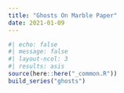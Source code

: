 ```yaml
---
title: "Ghosts On Marble Paper"
date: 2021-01-09
---
```

  
```r
#| echo: false
#| message: false
#| layout-ncol: 3
#| results: asis
source(here::here("_common.R"))
build_series("ghosts")
```
